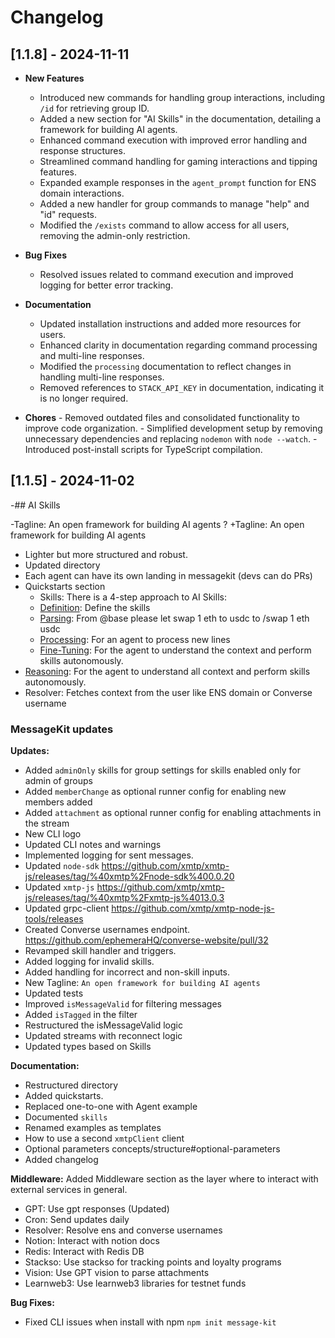 # Changelog

## [1.1.8] - 2024-11-11

- **New Features**

  - Introduced new commands for handling group interactions, including `/id` for retrieving group ID.
  - Added a new section for "AI Skills" in the documentation, detailing a framework for building AI agents.
  - Enhanced command execution with improved error handling and response structures.
  - Streamlined command handling for gaming interactions and tipping features.
  - Expanded example responses in the `agent_prompt` function for ENS domain interactions.
  - Added a new handler for group commands to manage "help" and "id" requests.
  - Modified the `/exists` command to allow access for all users, removing the admin-only restriction.

- **Bug Fixes**

  - Resolved issues related to command execution and improved logging for better error tracking.

- **Documentation**

  - Updated installation instructions and added more resources for users.
  - Enhanced clarity in documentation regarding command processing and multi-line responses.
  - Modified the `processing` documentation to reflect changes in handling multi-line responses.
  - Removed references to `STACK_API_KEY` in documentation, indicating it is no longer required.

- **Chores** - Removed outdated files and consolidated functionality to improve code organization. - Simplified development setup by removing unnecessary dependencies and replacing `nodemon` with `node --watch`. - Introduced post-install scripts for TypeScript compilation.

## [1.1.5] - 2024-11-02

-## AI Skills

-Tagline: An open framework for building AI agents ?
+Tagline: An open framework for building AI agents

- Lighter but more structured and robust.
- Updated directory
- Each agent can have its own landing in messagekit (devs can do PRs)
- Quickstarts section
  - Skills: There is a 4-step approach to AI Skills:
  - [Definition](https://messagekit.ephemerahq.com/skills/definition): Define the skills
  - [Parsing](https://messagekit.ephemerahq.com/skills/parsing): From @base please let swap 1 eth to usdc to /swap 1 eth usdc
  - [Processing](https://messagekit.ephemerahq.com/skills/processing): For an agent to process new lines
  - [Fine-Tuning](https://messagekit.ephemerahq.com/skills/fine-tuning): For the agent to understand the context and perform skills autonomously.
- [Reasoning](https://messagekit.ephemerahq.com/skills/reasoning): For the agent to understand all context and perform skills autonomously.
- Resolver: Fetches context from the user like ENS domain or Converse username

### MessageKit updates

**Updates:**

- Added `adminOnly` skills for group settings for skills enabled only for admin of groups
- Added `memberChange` as optional runner config for enabling new members added
- Added `attachment` as optional runner config for enabling attachments in the stream
- New CLI logo
- Updated CLI notes and warnings
- Implemented logging for sent messages.
- Updated `node-sdk` https://github.com/xmtp/xmtp-js/releases/tag/%40xmtp%2Fnode-sdk%400.0.20
- Updated `xmtp-js` https://github.com/xmtp/xmtp-js/releases/tag/%40xmtp%2Fxmtp-js%4013.0.3
- Updated grpc-client https://github.com/xmtp/xmtp-node-js-tools/releases
- Created Converse usernames endpoint. https://github.com/ephemeraHQ/converse-website/pull/32
- Revamped skill handler and triggers.
- Added logging for invalid skills.
- Added handling for incorrect and non-skill inputs.
- New Tagline: `An open framework for building AI agents`
- Updated tests
- Improved `isMessageValid` for filtering messages
- Added `isTagged` in the filter
- Restructured the isMessageValid logic
- Updated streams with reconnect logic
- Updated types based on Skills

**Documentation:**

- Restructured directory
- Added quickstarts.
- Replaced one-to-one with Agent example
- Documented `skills`
- Renamed examples as templates
- How to use a second `xmtpClient` client
- Optional parameters concepts/structure#optional-parameters
- Added changelog

**Middleware:**
Added Middleware section as the layer where to interact with external services in general.

- GPT: Use gpt responses (Updated)
- Cron: Send updates daily
- Resolver: Resolve ens and converse usernames
- Notion: Interact with notion docs
- Redis: Interact with Redis DB
- Stackso: Use stackso for tracking points and loyalty programs
- Vision: Use GPT vision to parse attachments
- Learnweb3: Use learnweb3 libraries for testnet funds

**Bug Fixes:**

- Fixed CLI issues when install with npm `npm init message-kit`

